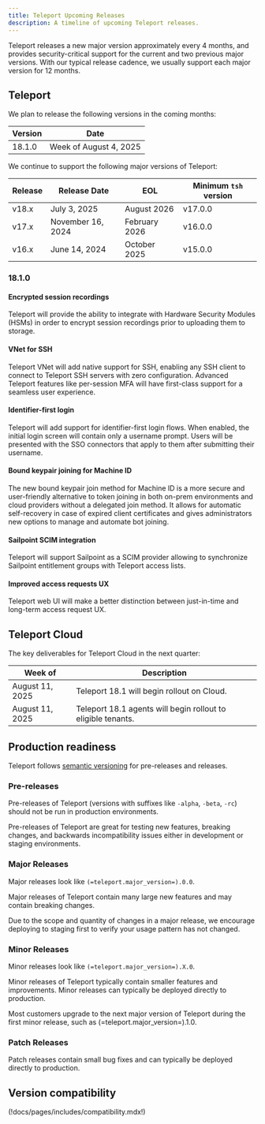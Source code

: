 ```yaml
---
title: Teleport Upcoming Releases
description: A timeline of upcoming Teleport releases.
---
```


Teleport releases a new major version approximately every 4 months, and provides
security-critical support for the current and two previous major versions. With
our typical release cadence, we usually support each major version for 12
months.

## Teleport

We plan to release the following versions in the coming months:

| Version | Date                   |
|---------|------------------------|
| 18.1.0  | Week of August 4, 2025 |

We continue to support the following major versions of Teleport:

| Release | Release Date      | EOL            | Minimum `tsh` version |
|---------|-------------------|----------------|-----------------------|
| v18.x   | July 3, 2025      | August 2026    | v17.0.0               |
| v17.x   | November 16, 2024 | February 2026  | v16.0.0               |
| v16.x   | June 14, 2024     | October 2025   | v15.0.0               |

### 18.1.0

#### Encrypted session recordings

Teleport will provide the ability to integrate with Hardware Security Modules
(HSMs) in order to encrypt session recordings prior to uploading them to storage.

#### VNet for SSH

Teleport VNet will add native support for SSH, enabling any SSH client to connect
to Teleport SSH servers with zero configuration. Advanced Teleport features like
per-session MFA will have first-class support for a seamless user experience.

#### Identifier-first login

Teleport will add support for identifier-first login flows. When enabled, the initial
login screen will contain only a username prompt. Users will be presented with the 
SSO connectors that apply to them after submitting their username.

#### Bound keypair joining for Machine ID

The new bound keypair join method for Machine ID is a more secure and user-friendly
alternative to token joining in both on-prem environments and cloud providers without
a delegated join method. It allows for automatic self-recovery in case of expired client
certificates and gives administrators new options to manage and automate bot joining.

#### Sailpoint SCIM integration

Teleport will support Sailpoint as a SCIM provider allowing to synchronize Sailpoint
entitlement groups with Teleport access lists.

#### Improved access requests UX

Teleport web UI will make a better distinction between just-in-time and long-term
access request UX.

## Teleport Cloud

The key deliverables for Teleport Cloud in the next quarter:

| Week of         | Description                                                  |
|-----------------|--------------------------------------------------------------|
| August 11, 2025 | Teleport 18.1 will begin rollout on Cloud.                   |
| August 11, 2025 | Teleport 18.1 agents will begin rollout to eligible tenants. |

## Production readiness

Teleport follows [semantic versioning](https://semver.org) for pre-releases and
releases.

### Pre-releases

Pre-releases of Teleport (versions with suffixes like `-alpha`, `-beta`, `-rc`)
should not be run in production environments.

Pre-releases of Teleport are great for testing new features, breaking changes,
and backwards incompatibility issues either in development or staging
environments.

### Major Releases

Major releases look like `(=teleport.major_version=).0.0`.

Major releases of Teleport contain many large new features and may contain
breaking changes.

Due to the scope and quantity of changes in a major release, we encourage
deploying to staging first to verify your usage pattern has not changed.

### Minor Releases

Minor releases look like `(=teleport.major_version=).X.0`.

Minor releases of Teleport typically contain smaller features and improvements.
Minor releases can typically be deployed directly to production.

Most customers upgrade to the next major version of Teleport during the first
minor release, such as (=teleport.major_version=).1.0.

### Patch Releases

Patch releases contain small bug fixes and can typically be deployed directly
to production.

## Version compatibility

(!docs/pages/includes/compatibility.mdx!)

